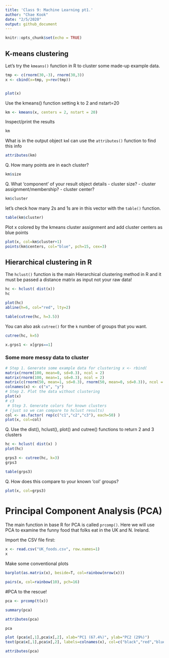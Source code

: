 ```yaml
---
title: 'Class 9: Machine Learning pt1.'
author: "Chae Kook"
date: "2/5/2020"
output: github_document
---
```


```r
knitr::opts_chunk$set(echo = TRUE)
```

## K-means clustering

Let's try the `kmeans()` function in R to cluster some made-up example data. 

```r
tmp <- c(rnorm(30,-3), rnorm(30,3)) 
x <- cbind(x=tmp, y=rev(tmp))


plot(x)

```
Use the kmeans() function setting k to 2 and nstart=20
```r
km <- kmeans(x, centers = 2, nstart = 20)
```

Inspect/print the results
```r
km 
```

What is in the output object `km`I can use the `attributes()`
function to find this info 

```r
attributes(km)

```

Q. How many points are in each cluster?
```r
km$size
```

Q. What ‘component’ of your result object details
- cluster size?
- cluster assignment/membership? 
- cluster center?

```r
km$cluster

```

let's check how many 2s and 1s are in this vector with the `table()` function. 

```r
table(km$cluster)
```

Plot x colored by the kmeans cluster assignment and
      add cluster centers as blue points
```r
plot(x, col=km$cluster+1)
points(km$centers, col="blue", pch=15, cex=3)
```




## Hierarchical clustering in R 

The `hclust()` function is the main Hierarchical clustering method in R and it must be passed a distance matrix as input not your raw data! 

```r
hc <- hclust( dist(x)) 
hc
```

```r
plot(hc)
abline(h=6, col="red", lty=2)

```
```r
table(cutree(hc, h=3.5))
```

You can also ask `cutree()` for the `k` number of groups that you want.

```r
cutree(hc, k=5)
```

```r
x.grps1 <- x[grps==1]
```


### Some more messy data to cluster 

```r
# Step 1. Generate some example data for clustering x <- rbind(
matrix(rnorm(100, mean=0, sd=0.3), ncol = 2) 
matrix(rnorm(100, mean=1, sd=0.3), ncol = 2)
matrix(c(rnorm(50, mean=1, sd=0.3), rnorm(50, mean=0, sd=0.3)), ncol = 2)
colnames(x) <- c("x", "y")
# Step 2. Plot the data without clustering
plot(x)
# c3
 # Step 3. Generate colors for known clusters
# (just so we can compare to hclust results) 
col <- as.factor( rep(c("c1","c2","c3"), each=50) )
plot(x, col=col)
```

Q. Use the dist(), hclust(), plot() and cutree() functions to return 2 and 3 clusters
```r
hc <- hclust( dist(x) )
plot(hc)
```

```r
grps3 <- cutree(hc, k=3)
grps3
```

```r
table(grps3)
```

Q. How does this compare to your known 'col' groups?
```r
plot(x, col=grps3)
```







# Principal Component Analysis (PCA)

The main function in base R for PCA is called `prcomp()`. Here we will use PCA to examine the funny food that folks eat in the UK and N. Ireland. 

Import the CSV file first:

```r
x <- read.csv("UK_foods.csv", row.names=1)
x
```

Make some conventional plots 
```r
barplot(as.matrix(x), beside=T, col=rainbow(nrow(x)))
```
```r
pairs(x, col=rainbow(10), pch=16)
```

#PCA to the rescue!

```r
pca <- prcomp(t(x))
```

```r
summary(pca)
```

```r
attributes(pca)
```


```r
pca
```


```r
plot (pca$x[,1],pca$x[,2], xlab="PC1 (67.4%)", ylab="PC2 (29%)")
text(pca$x[,1],pca$x[,2], labels=colnames(x), col=c("black","red","blue","darkgreen"))
```

```r
attributes(pca)
```













